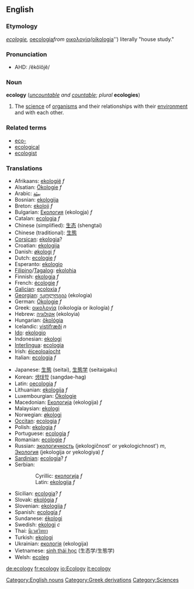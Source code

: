 {{wikipedia}}
==English==

===Etymology===
{{F.}} ''[[ecologie]], {{L.}} ''[[oecologia]]'' from {{Gk.}} ''[[οικολογία]]'' (''[[oikologia]]'') literally "house study."

===Pronunciation===
*AHD: /ĕkŏlŏjĕ/

===Noun===
'''ecology'''  (''[[uncountable]] and [[countable]]''; ''plural'' '''ecologies''')

# The [[science]] of [[organism]]s and their relationships with their [[environment]] and with each other.

===Related terms===
*[[eco-]]
*[[ecological]]
*[[ecologist]]

===Translations===
{{top}}
*Afrikaans: [[ekologië]] ''f''
*Alsatian: [[Ökologie]] ''f''
*Arabic: [[بيئة]]<!-- ()-->
*Bosnian: [[ekologija]]
*Breton: [[ekoloji]] ''f''
*Bulgarian: [[Екология]] (ekologja) ''f''
*Catalan: [[ecologia]] ''f''
*Chinese (simplified): [[生态]] (shengtai)
*Chinese (traditional): [[生態]]
*[[Corsican]]: [[ekologia]]?
*Croatian: [[ekologija]]
*Danish: [[økologi]] ''f''
*Dutch: [[ecologie]] ''f''
*Esperanto: [[ekologio]]
*[[Filipino]]/[[Tagalog]]: [[ekolohia]]
*Finnish: [[ekologia]] ''f''
*French: [[écologie]] ''f''
*[[Galician]]: [[ecoloxía]] ''f''
*[[Georgian]]: [[ეკოლოგია]] (ekologia)
*German: [[Ökologie]] ''f''
*Greek: [[οικολογία]] (oikología or ikología) ''f''
*Hebrew: [[אקולוגיה]] (ekoloyia)
*Hungarian: [[ökológia]]
*Icelandic: [[vistifræði]] ''n''
*[[Ido]]: [[ekologio]]
*Indonesian: [[ekologi]]
*[[Interlingua]]: [[ecologia]]
*Irish: [[éiceoloaíocht]]
*Italian: [[ecologia]] ''f''
{{mid}}
*Japanese: [[生態]] (seitai), [[生態学]] (seitaigaku)
*Korean: [[생태학]] (sangdae-hag)
*Latin: [[oecologia]] ''f''
*Lithuanian: [[ekologija]] ''f''
*Luxembourgian: [[Ökologie]]
*Macedonian: [[Екологија]] (ekologija) ''f''
*Malaysian: [[ekologi]]
*Norwegian: [[økologi]]
*[[Occitan]]: [[ecologia]] ''f''
*Polish: [[ekologia]] ''f''
*Portuguese: [[ecologia]] ''f''
*Romanian: [[ecologie]] ''f''
*Russian: [[экологичность]] (jekologičnost' or yekologichnost') ''m'', [[Экология]] (jekologija or yekologiya) ''f''
*[[Sardinian]]: [[ecologia]]? ''f''
*Serbian:
::Cyrillic: [[екологија]] ''f''
::Latin: [[ekologija]] ''f''
*Sicilian: [[ecologia]]? ''f''
*Slovak: [[ekológia]] ''f''
*Slovenian: [[ekologija]] ''f''
*Spanish: [[w:es:ecología|ecología]] ''f''
*Sundanese: [[ékologi]]
*Swedish: [[ekologi]] ''c''
*Thai: [[นิเวศวิทยา]]<!-- ()-->
*Turkish: [[ekologi]]
*Ukrainian: [[екологія]] (ekologija)
*Vietnamese: [[sinh thái học]] (生态学/生態学)
*Welsh: [[ecoleg]]
{{bottom}}

[[Category:English nouns]]
[[Category:Greek derivations]]
[[Category:Sciences]]

[[de:ecology]]
[[fr:ecology]]
[[io:Ecology]]
[[it:ecology]]
